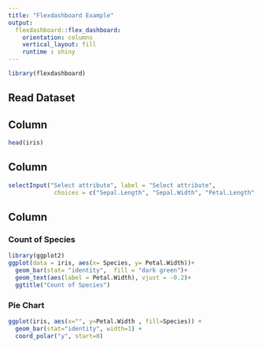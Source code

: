 ---
title: "Flexdashboard Example"
output: 
  flexdashboard::flex_dashboard:
    orientation: columns
    vertical_layout: fill
    runtime : shiny
---

```{r setup, include=FALSE}
library(flexdashboard)
```

## Read Dataset 

Column {data-width=350}
-----------------------------------------------------------------------


```{r}
head(iris)
```


Column {.sidebar}
-----------------------------------------------------------------------


```{r}
selectInput("Select attribute", label = "Select attribute",
             choices = c("Sepal.Length", "Sepal.Width", "Petal.Length", "Petal.Width"), selected = "Sepal.Length")


```


Column {data-width=350}
-----------------------------------------------------------------------

### Count of Species

```{r}
library(ggplot2)
ggplot(data = iris, aes(x= Species, y= Petal.Width))+
  geom_bar(stat= "identity",  fill = "dark green")+
  geom_text(aes(label = Petal.Width), vjust = -0.2)+
  ggtitle("Count of Species")
```

### Pie Chart 

```{r}
ggplot(iris, aes(x="", y=Petal.Width , fill=Species)) +
  geom_bar(stat="identity", width=1) +
  coord_polar("y", start=0)
```

